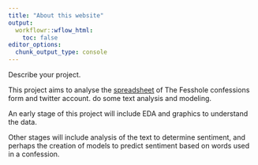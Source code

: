 ```yaml
---
title: "About this website"
output:
  workflowr::wflow_html:
    toc: false
editor_options:
  chunk_output_type: console
---
```


Describe your project.

This project aims to analyse the [spreadsheet](https://docs.google.com/spreadsheets/d/1wiUl3SiU6qlRU50WN1sKZ0ERXXj_7WVvF5QFxTMTAaY/edit#gid=1599891978) of The Fesshole confessions form and twitter account.
do some text analysis and modeling.

An early stage of this project will include EDA and graphics to understand the data.

Other stages will include analysis of the text to determine sentiment, and perhaps the 
creation of models to predict sentiment based on words used in a confession.

